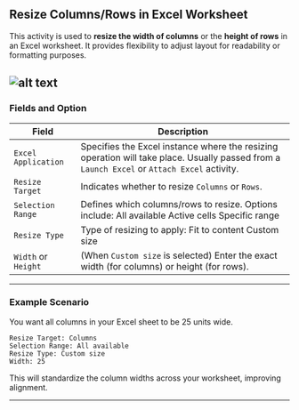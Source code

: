## Resize Columns/Rows in Excel Worksheet

This activity is used to **resize the width of columns** or the **height of rows** in an Excel worksheet. It provides flexibility to adjust layout for readability or formatting purposes.

![alt text](../../../assets/excel/rename-excel-worksheet.png)
---

### Fields and Option

| **Field**             | **Description** |
|------------------------|------------------|
| `Excel Application`    | Specifies the Excel instance where the resizing operation will take place. Usually passed from a `Launch Excel` or `Attach Excel` activity. |
| `Resize Target`        | Indicates whether to resize `Columns` or `Rows`. |
| `Selection Range`      | Defines which columns/rows to resize. Options include: All available Active cells Specific range |
| `Resize Type`          | Type of resizing to apply: Fit to content Custom size |
| `Width` or `Height`    | (When `Custom size` is selected) Enter the exact width (for columns) or height (for rows). |

---

### Example Scenario

You want all columns in your Excel sheet to be 25 units wide.

```plaintext
Resize Target: Columns
Selection Range: All available
Resize Type: Custom size
Width: 25
```

This will standardize the column widths across your worksheet, improving alignment.

---
